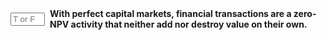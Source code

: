 ::: {.question-block}

<form onsubmit="event.preventDefault(); checkAnswerBox('module7_tf_q1','T')" style="display: flex; align-items: center; gap: 8px;">
  <input type="text" id="module7_tf_q1" name="module7_tf_q1" maxlength="1" placeholder="T or F" style="width: 55px;" data-correct-answer="T" /> 
  <label for="module7_tf_q1"><strong>With perfect capital markets, financial transactions are a zero-NPV activity that neither add nor destroy value on their own.</strong></label>
</form>

<div id="feedback-module7_tf_q1" class="feedback" data-status="" style="display:none;">
This is TRUE. In perfect markets, financing is a zero‑NPV re-packaging of risk (conservation of value).
</div>

:::